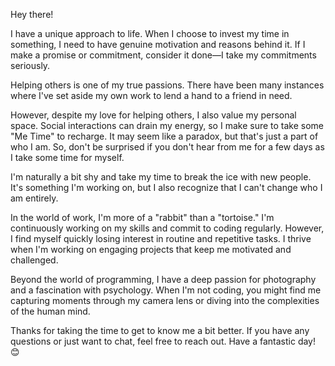 Hey there!

I have a unique approach to life. When I choose to invest my time in something, I need to have genuine motivation and reasons behind it. If I make a promise or commitment, consider it done—I take my commitments seriously.

Helping others is one of my true passions. There have been many instances where I've set aside my own work to lend a hand to a friend in need.

However, despite my love for helping others, I also value my personal space. Social interactions can drain my energy, so I make sure to take some "Me Time" to recharge. It may seem like a paradox, but that's just a part of who I am. So, don't be surprised if you don't hear from me for a few days as I take some time for myself.

I'm naturally a bit shy and take my time to break the ice with new people. It's something I'm working on, but I also recognize that I can't change who I am entirely.

In the world of work, I'm more of a "rabbit" than a "tortoise." I'm continuously working on my skills and commit to coding regularly. However, I find myself quickly losing interest in routine and repetitive tasks. I thrive when I'm working on engaging projects that keep me motivated and challenged.

Beyond the world of programming, I have a deep passion for photography and a fascination with psychology. When I'm not coding, you might find me capturing moments through my camera lens or diving into the complexities of the human mind.

Thanks for taking the time to get to know me a bit better. If you have any questions or just want to chat, feel free to reach out. Have a fantastic day! 😊
